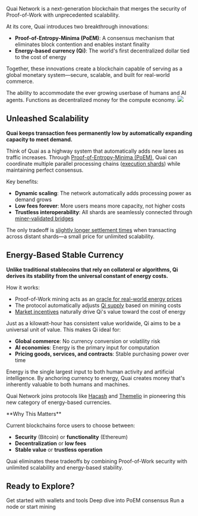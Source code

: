 Quai Network is a next-generation blockchain that merges the security of Proof-of-Work with unprecedented scalability. 

At its core, Quai introduces two breakthrough innovations:
- **Proof-of-Entropy-Minima (PoEM)**: A consensus mechanism that eliminates block contention and enables instant finality
- **Energy-based currency (Qi)**: The world's first decentralized dollar tied to the cost of energy

Together, these innovations create a blockchain capable of serving as a global monetary system—secure, scalable, and built for real-world commerce.

<CardGroup cols={1}>
  <Card
    title="Unleashed Scalability"
    icon="arrow-up-right-dots"
    href="#unleashed-scalability"
  >
    The ability to accommodate the ever growing userbase of humans and AI
    agents.
  </Card>
  <Card
    title="Energy-Based Stable Currency"
    icon="coin"
    href="#energy-based-stable-currency"
  >
    Functions as decentralized money for the compute economy.
  </Card>
</CardGroup>

<Frame>
  <img src="/images/HierarchicalStructure.jpg" />
</Frame>

## Unleashed Scalability

**Quai keeps transaction fees permanently low by automatically expanding capacity to meet demand.**

Think of Quai as a highway system that automatically adds new lanes as traffic increases. Through [Proof-of-Entropy-Minima (PoEM)](/learn/advanced-introduction/poem/poem), Quai can coordinate multiple parallel processing chains ([execution shards](/learn/advanced-introduction/poem/sharding/execution-sharding)) while maintaining perfect consensus.

Key benefits:
- **Dynamic scaling**: The network automatically adds processing power as demand grows
- **Low fees forever**: More users means more capacity, not higher costs
- **Trustless interoperability**: All shards are seamlessly connected through [miner-validated bridges](/learn/advanced-introduction/merged-mining/coincident-blocks)

The only tradeoff is [slightly longer settlement times](/learn/advanced-introduction/poem/sharding/dynamic-sharding#time-to-global-settlement) when transacting across distant shards—a small price for unlimited scalability.

## Energy-Based Stable Currency

**Unlike traditional stablecoins that rely on collateral or algorithms, Qi derives its stability from the universal constant of energy costs.**

How it works:
- Proof-of-Work mining acts as an [oracle for real-world energy prices](/learn/tokenomics/token-dynamics/token-dynamics)
- The protocol automatically adjusts [Qi supply](/learn/tokenomics/qi-emissions) based on mining costs
- [Market incentives](/learn/tokenomics/token-dynamics/token-dynamics) naturally drive Qi's value toward the cost of energy

Just as a kilowatt-hour has consistent value worldwide, Qi aims to be a universal unit of value. This makes Qi ideal for:
- **Global commerce**: No currency conversion or volatility risk
- **AI economies**: Energy is the primary input for computation
- **Pricing goods, services, and contracts**: Stable purchasing power over time

Energy is the single largest input to both human activity and artificial intelligence. By anchoring currency to energy, Quai creates money that's inherently valuable to both humans and machines.

Quai Network joins protocols like [Hacash](https://hacash.money/) and [Themelio](https://docs.melproject.org/concepts/melmint) in pioneering this new category of energy-based currencies.

<Note>
**Why This Matters**

Current blockchains force users to choose between:
- **Security** (Bitcoin) or **functionality** (Ethereum)
- **Decentralization** or **low fees**
- **Stable value** or **trustless operation**

Quai eliminates these tradeoffs by combining Proof-of-Work security with unlimited scalability and energy-based stability.
</Note>

## Ready to Explore?

<CardGroup cols={3}>
  <Card
    title="Try Quai"
    icon="rocket"
    href="/learn/use-quai"
  >
    Get started with wallets and tools
  </Card>
  <Card
    title="Understand the Tech"
    icon="book"
    href="/learn/advanced-introduction/poem/poem"
  >
    Deep dive into PoEM consensus
  </Card>
  <Card
    title="Join the Network"
    icon="server"
    href="/guides/client/node"
  >
    Run a node or start mining
  </Card>
</CardGroup>

